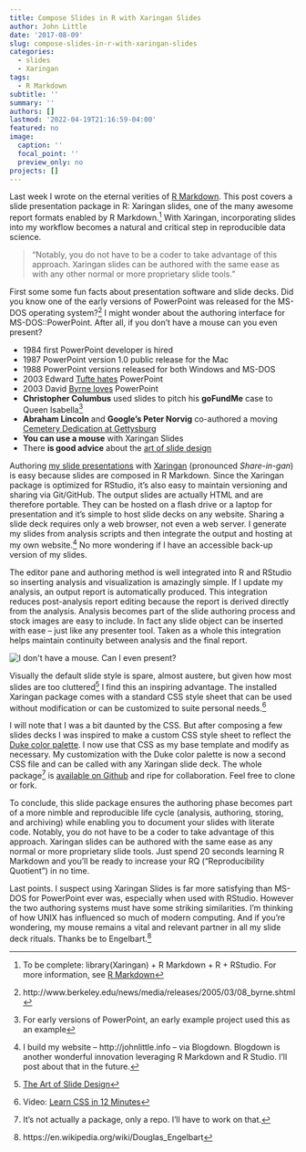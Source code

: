 ```yaml
---
title: Compose Slides in R with Xaringan Slides
author: John Little
date: '2017-08-09'
slug: compose-slides-in-r-with-xaringan-slides
categories:
  - slides
  - Xaringan
tags:
  - R Markdown
subtitle: ''
summary: ''
authors: []
lastmod: '2022-04-19T21:16:59-04:00'
featured: no
image:
  caption: ''
  focal_point: ''
  preview_only: no
projects: []
---
```


Last week I wrote on the eternal verities of [R Markdown](https://rmarkdown.rstudio.com/).  This post covers a slide presentation package in R: Xaringan slides, one of the many awesome report formats enabled by R Markdown.^[To be complete:  library(Xaringan) + R Markdown + R +  RStudio. For more information, see [R Markdown](https://rmarkdown.rstudio.com/)]  With Xaringan, incorporating slides into my workflow becomes a natural and critical step in reproducible data science.  

> "Notably, you do not have to be a coder to take advantage of this approach.  Xaringan slides can be authored with the same ease as with any other normal or more proprietary slide tools."

First some some fun facts about presentation software and slide decks.  Did you know one of the early versions of PowerPoint was released for the MS-DOS operating system?[^UCberkelyNews]  I might wonder about the authoring interface for MS-DOS::PowerPoint.  After all, if you don't have a mouse can you even present?

- 1984 first PowerPoint developer is hired
- 1987 PowerPoint version 1.0 public release for the Mac
- 1988 PowerPoint versions released for both Windows and MS-DOS
- 2003 Edward [Tufte hates](https://www.wired.com/2003/09/ppt2/) PowerPoint
- 2003 David [Byrne loves](https://www.wired.com/2003/09/ppt1/) PowerPoint
-  **Christopher Columbus** used slides to pitch his **goFundMe** case to Queen Isabella[^CC]
- **Abraham Lincoln** and **Google's Peter Norvig** co-authored a moving  [Cemetery Dedication at Gettysburg](http://www.norvig.com/Gettysburg/sld001.htm)
- **You can use a mouse** with Xaringan Slides
- There **is good advice** about the [art of slide design](https://speakerdeck.com/mseckington/the-art-of-slide-design)

Authoring [my slide presentations](/#presentations) with [Xaringan](https://slides.yihui.name/xaringan/) (pronounced *Share-in-gan*) is easy because slides are composed in R Markdown.  Since the Xaringan package is optimized for RStudio, it's also easy to maintain versioning and sharing via Git/GitHub.   The output slides are actually HTML and are therefore portable.  They can be hosted on a flash drive or a laptop for presentation and it's simple to host slide decks on any website.  Sharing a slide deck requires only a web browser, not even a web server. I generate my slides from analysis scripts and then integrate the output and hosting at my own website.^[I build my website -- http://johnlittle.info -- via Blogdown.  Blogdown is another wonderful innovation leveraging R Markdown and R Studio.  I'll post about that in the future.]  No more wondering if I have an accessible back-up version of my slides.

The editor pane and authoring method is well integrated into R and RStudio so inserting analysis and visualization is amazingly simple. If I update my analysis, an output report is automatically produced.  This integration reduces post-analysis report editing because the report is derived directly from the analysis.  Analysis becomes part of the slide authoring process and stock images are easy to include. In fact any slide object can be inserted with ease  -- just like any presenter tool.  Taken as a whole this integration helps maintain continuity between analysis and the final report. 

![](first_world_slides.jpg "I don't have a mouse. Can I even present?")  

Visually the default slide style is spare, almost austere, but given how most slides are too cluttered^[[The Art of Slide Design](https://speakerdeck.com/mseckington/the-art-of-slide-design)] I find this an inspiring advantage.  The installed Xaringan package comes with a standard CSS style sheet that can be used without modification or can be customized to suite personal needs.^[Video:  [Learn CSS in 12 Minutes](https://www.youtube.com/watch?v=0afZj1G0BIE)]  

I will note that I was a bit daunted by the CSS.  But after composing a few slides decks I was inspired to make a custom CSS style sheet to reflect the [Duke color palette](https://styleguide.duke.edu/color-palette/).  I now use that CSS as my base template and modify as necessary.  My customization with the Duke color palette is now a second CSS file and can be called with any Xaringan slide deck.  The whole package^[It's not actually a package, only a repo.  I'll have to work on that.] is [available on Github](https://github.com/libjohn/slide-template-dukeu) and ripe for collaboration.  Feel free to clone or fork.

To conclude, this slide package ensures the authoring phase becomes part of a more nimble and reproducible life cycle  (analysis, authoring, storing, and archiving) while enabling you to document your slides with literate code.  Notably, you do not have to be a coder to take advantage of this approach.  Xaringan slides can be authored with the same ease as any normal or more proprietary slide tools.  Just spend 20 seconds learning R Markdown and you'll be ready to increase your RQ ("Reproducibility Quotient") in no time.  

Last points.  I suspect using Xaringan Slides is far more satisfying than MS-DOS for PowerPoint ever was, especially when used with RStudio.  However the two authoring systems must have some striking similarities.  I'm thinking of how UNIX has influenced so much of modern computing.  And if you're wondering, my mouse remains a vital and relevant partner in all my  slide deck rituals.  Thanks be to Engelbart.[^mouse]  


[^UCberkelyNews]:  http://www.berkeley.edu/news/media/releases/2005/03/08_byrne.shtml 

[^CC]: For early versions of PowerPoint, an early example project used this as an example

[^mouse]: https://en.wikipedia.org/wiki/Douglas_Engelbart